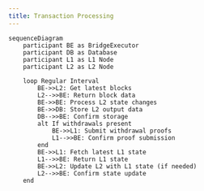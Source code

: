 ```yaml
---
title: Transaction Processing
---
```


```mermaid
sequenceDiagram
    participant BE as BridgeExecutor
    participant DB as Database
    participant L1 as L1 Node
    participant L2 as L2 Node

    loop Regular Interval
        BE->>L2: Get latest blocks
        L2-->>BE: Return block data
        BE->>BE: Process L2 state changes
        BE->>DB: Store L2 output data
        DB-->>BE: Confirm storage
        alt If withdrawals present
            BE->>L1: Submit withdrawal proofs
            L1-->>BE: Confirm proof submission
        end
        BE->>L1: Fetch latest L1 state
        L1-->>BE: Return L1 state
        BE->>L2: Update L2 with L1 state (if needed)
        L2-->>BE: Confirm state update
    end
```